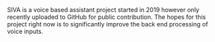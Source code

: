 SIVA is a voice based assistant project started in 2019 however only recently uploaded to GitHub for public contribution.
The hopes for this project right now is to significantly improve the back end processing of voice inputs.